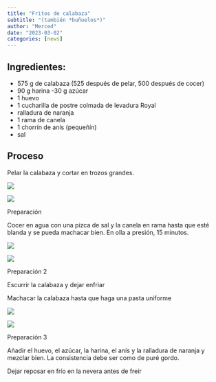 ```yaml
---
title: "Fritos de calabaza"
subtitle: "(también *buñuelos*)"
author: "Merced"
date: "2023-03-02"
categories: [news]
---
```


## Ingredientes:

-   575 g de calabaza (525 después de pelar, 500 después de cocer)
-   90 g harina -30 g azúcar
-   1 huevo
-   1 cucharilla de postre colmada de levadura Royal
-   ralladura de naranja
-   1 rama de canela
-   1 chorrín de anís (pequeñín)
-   sal

## Proceso

Pelar la calabaza y cortar en trozos grandes.

::: {#fig-1 layout-ncol="2" layout-valign="bottom"}
![](fritos-1.jpg)

![](fritos-2.jpg)

Preparación
:::




Cocer en agua con una pizca de sal y la canela en rama hasta que esté blanda y se pueda machacar bien. En olla a presión, 15 minutos.

::: {#fig-2 layout-ncol="2" layout-valign="bottom"}
![](fritos-3.jpg)

![](fritos-4.jpg)

Preparación 2
:::


Escurrir la calabaza y dejar enfriar

Machacar la calabaza hasta que haga una pasta uniforme

::: {#fig-1 layout-ncol="2" layout-valign="bottom"}
![](fritos-5.jpg)

![](fritos-6.jpg)

Preparación 3
:::


Añadir el huevo, el azúcar, la harina, el anís y la ralladura de naranja y mezclar bien. La consistencia debe ser como de puré gordo.

Dejar reposar en frío en la nevera antes de freir
